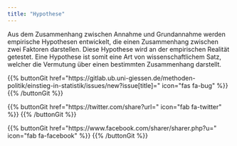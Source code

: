 ```yaml
---
title: "Hypothese"
---
```


Aus dem Zusammenhang zwischen Annahme und Grundannahme werden empirische Hypothesen entwickelt, die einen Zusammenhang zwischen zwei Faktoren darstellen. Diese Hypothese wird an der empirischen Realität getestet. Eine Hypothese ist somit eine Art von wissenschaftlichem Satz, welcher die Vermutung über einen bestimmten Zusammenhang darstellt.

{{% buttonGit href=\"https\:\/\/gitlab.ub.uni-giessen.de\/methoden-politik\/einstieg-in-statistik\/issues\/new?issue[title]=\" icon=\"fas fa-bug\" %}} {{% /buttonGit %}} 

{{% buttonGit href=\"https\:\/\/twitter.com\/share?url=\" icon=\"fab fa-twitter\" %}} {{% /buttonGit %}}

{{% buttonGit href=\"https\:\/\/www.facebook.com\/sharer\/sharer.php?u=\" icon=\"fab fa-facebook\" %}} {{% /buttonGit %}}